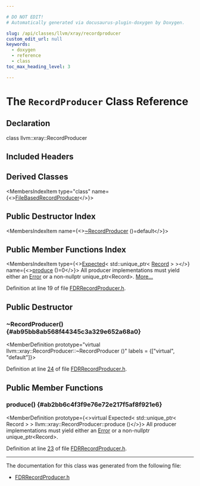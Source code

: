```yaml
---

# DO NOT EDIT!
# Automatically generated via docusaurus-plugin-doxygen by Doxygen.

slug: /api/classes/llvm/xray/recordproducer
custom_edit_url: null
keywords:
  - doxygen
  - reference
  - class
toc_max_heading_level: 3

---
```





# The `RecordProducer` Class Reference

<DoxygenPage pluginConfig={pluginConfig}>



## Declaration

<CodeBlock>class llvm::xray::RecordProducer</CodeBlock>

## Included Headers

<IncludesList>
<IncludesListItem
  filePath="llvm/XRay/FDRRecordProducer.h"
  permalink="/docs/api/files/include/include/llvm/include/llvm/xray/fdrrecordproducer-h"
  isLocal="true" />
</IncludesList>

## Derived Classes

<MembersIndex>

<MembersIndexItem
  type="class"
  name={<><a href="/docs/api/classes/llvm/xray/filebasedrecordproducer">FileBasedRecordProducer</a></>}>
</MembersIndexItem>

</MembersIndex>

## Public Destructor Index

<MembersIndex>

<MembersIndexItem
  name={<><a href="#ab95bb8ab568f44345c3a329e652a68a0">~RecordProducer</a> ()=default</>}>
</MembersIndexItem>

</MembersIndex>

## Public Member Functions Index

<MembersIndex>

<MembersIndexItem
  type={<><a href="/docs/api/classes/llvm/expected">Expected</a>&lt; std::unique&#95;ptr&lt; <a href="/docs/api/classes/llvm/xray/record">Record</a> &gt; &gt;</>}
  name={<><a href="#ab2bb6c4f3f9e76e72e217f5af8f921e6">produce</a> ()=0</>}>
All producer implementations must yield either an <a href="/docs/api/classes/llvm/error">Error</a> or a non-nullptr unique&#95;ptr&lt;Record&gt;. <a href="#ab2bb6c4f3f9e76e72e217f5af8f921e6">More...</a>
</MembersIndexItem>

</MembersIndex>


Definition at line 19 of file <a href="/docs/api/files/include/include/llvm/include/llvm/xray/fdrrecordproducer-h">FDRRecordProducer.h</a>.

<SectionDefinition>

## Public Destructor

### ~RecordProducer() {#ab95bb8ab568f44345c3a329e652a68a0}

<MemberDefinition
  prototype="virtual llvm::xray::RecordProducer::~RecordProducer ()"
  labels = {["virtual", "default"]}>

Definition at line <a href="/docs/api/files/include/include/llvm/include/llvm/xray/fdrrecordproducer-h/#l00024">24</a> of file <a href="/docs/api/files/include/include/llvm/include/llvm/xray/fdrrecordproducer-h">FDRRecordProducer.h</a>.
</MemberDefinition>

</SectionDefinition>

<SectionDefinition>

## Public Member Functions

### produce() {#ab2bb6c4f3f9e76e72e217f5af8f921e6}

<MemberDefinition
  prototype={<>virtual Expected&lt; std::unique&#95;ptr&lt; Record &gt; &gt; llvm::xray::RecordProducer::produce ()</>}>
All producer implementations must yield either an <a href="/docs/api/classes/llvm/error">Error</a> or a non-nullptr unique&#95;ptr&lt;Record&gt;.

Definition at line <a href="/docs/api/files/include/include/llvm/include/llvm/xray/fdrrecordproducer-h/#l00023">23</a> of file <a href="/docs/api/files/include/include/llvm/include/llvm/xray/fdrrecordproducer-h">FDRRecordProducer.h</a>.
</MemberDefinition>

</SectionDefinition>

<hr/>

The documentation for this class was generated from the following file:

<ul>
<li><a href="/docs/api/files/include/include/llvm/include/llvm/xray/fdrrecordproducer-h">FDRRecordProducer.h</a></li>
</ul>

</DoxygenPage>
